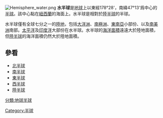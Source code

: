 {{Unreferenced|time=2020-03-30T01:45:31+00:00}}
[[File:Hemisphere_water.png|thumb]]
'''水半球'''是[[地球|地球]]上以東經178°28'，南緯47°13'爲中心的[[地球半球|半球]]。該中心點在[[紐西蘭|紐西蘭]]的海面上。水半球是相對於[[陸半球|陸半球]]的半球。

水半球僅有全球七分之一的[[陸地|陸地]]，包括[[大洋洲|大洋洲]]、[[南極洲|南極洲]]、[[東南亞|東南亞]]小部份、以及[[南美洲|南美洲]]南部。[[太平洋|太平洋]]及[[印度洋|印度洋]]大部份在水半球。水半球的[[海洋|海洋]][[面積|面積]]遠遠大於陸地面積，但[[陸半球|陸半球]]的海洋面積仍然大於陸地面積。

== 參看 ==
* [[北半球|北半球]]
* [[南半球|南半球]]
* [[東半球|東半球]]
* [[西半球|西半球]]
* [[陸半球|陸半球]]

{{geo-term-stub}}

[[Category:半球|Category:半球]]
[[分類:地球半球|分類:地球半球]]
